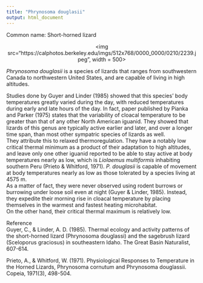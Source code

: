 ```yaml
---
title: "Phrynosoma douglasii"
output: html_document
---
```


Common name: Short-horned lizard  

<p align='center'>
<img src="https://calphotos.berkeley.edu/imgs/512x768/0000_0000/0210/2239.jpeg", width = 500>
</p>

*Phrynosoma douglasii* is a species of lizards that ranges from southwestern Canada to northwestern United States, and are capable of living in high altitudes.  

Studies done by Guyer and Linder (1985) showed that this species' body temperatures greatly varied during the day, with reduced temperatures during early and late hours of the day. In fact, paper published by Pianka and Parker (1975) states that the variability of cloacal temperature to be greater than that of any other North American iguanid. They showed that lizards of this genus are typically active earlier and later, and over a longer time span, than most other sympatric species of lizards as well.  
They attribute this to relaxed thermoregulation. They have a notably low critical thermal minimum as a product of their adaptation to high altitudes, and leave only one other iguanid reported to be able to stay active at body temperatures nearly as low, which is *Liolaemus multiformis* inhabiting southern Peru (Prieto & Whitford, 1971). *P. douglasii* is capable of movement at body temperatures nearly as low as those tolerated by a species living at 4575 m.  
As a matter of fact, they were never observed using rodent burrows or burrowing under loose soil even at night (Guyer & Linder, 1985). Instead, they expedite their morning rise in cloacal temperature by placing themselves in the warmest and fastest heating microhabitat.  
On the other hand, their critical thermal maximum is relatively low.

Reference  
Guyer, C., & Linder, A. D. (1985). Thermal ecology and activity patterns of the short-horned lizard (Phrynosoma douglassi) and the sagebrush lizard (Sceloporus graciosus) in southeastern Idaho. The Great Basin Naturalist, 607-614.

Prieto, A., & Whitford, W. (1971). Physiological Responses to Temperature in the Horned Lizards, Phrynosoma cornutum and Phrynosoma douglassii. Copeia, 1971(3), 498-504.